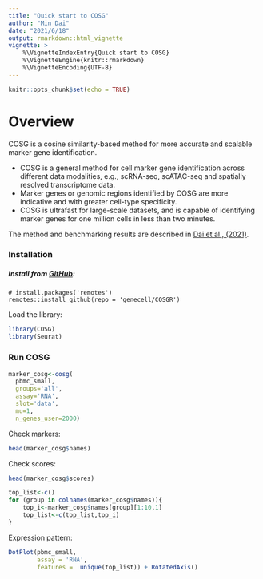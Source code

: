 ```yaml
---
title: "Quick start to COSG"
author: "Min Dai"
date: "2021/6/18"
output: rmarkdown::html_vignette
vignette: >
    %\VignetteIndexEntry{Quick start to COSG}
    %\VignetteEngine{knitr::rmarkdown}
    %\VignetteEncoding{UTF-8} 
---
```


```r
knitr::opts_chunk$set(echo = TRUE)
```

# Overview

COSG is a cosine similarity-based method for more accurate and scalable marker gene identification.

* COSG is a general method for cell marker gene identification across different data modalities, e.g., scRNA-seq, scATAC-seq and spatially resolved transcriptome data.
* Marker genes or genomic regions identified by COSG are more indicative and with greater cell-type specificity.
* COSG is ultrafast for large-scale datasets, and is capable of identifying marker genes for one million cells in less than two minutes.

The method and benchmarking results are described in [Dai et al., (2021)](https://www.biorxiv.org/content/10.1101/2021.06.15.448484v1).


### Installation


##### Install from [GitHub](https://github.com/genecell/COSGR):
```
# install.packages('remotes')
remotes::install_github(repo = 'genecell/COSGR')
```


Load the library:
```r
library(COSG) 
library(Seurat) 
```

### Run COSG

```r
marker_cosg<-cosg(
  pbmc_small,
  groups='all',
  assay='RNA',
  slot='data',
  mu=1,
  n_genes_user=2000)
```


Check markers:
```r
head(marker_cosg$names)
```

Check scores:
```r
head(marker_cosg$scores)
```

```r
top_list<-c()
for (group in colnames(marker_cosg$names)){
    top_i<-marker_cosg$names[group][1:10,1]
    top_list<-c(top_list,top_i)
}
```

Expression pattern:
```r
DotPlot(pbmc_small, 
        assay = 'RNA',
        features =  unique(top_list)) + RotatedAxis()
```

